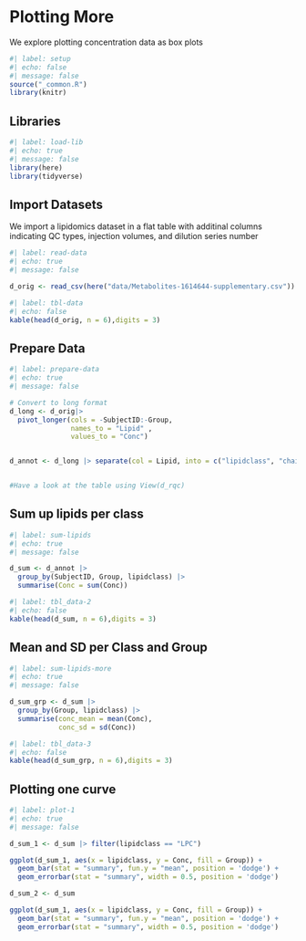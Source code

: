 # Plotting More

We explore plotting concentration data as box plots

```r
#| label: setup
#| echo: false
#| message: false
source("_common.R")
library(knitr)

```

## Libraries

```r
#| label: load-lib
#| echo: true
#| message: false
library(here)
library(tidyverse)

```

## Import Datasets

We import a lipidomics dataset in a flat table with additinal columns indicating QC types, injection volumes, and dilution series number

```r
#| label: read-data
#| echo: true
#| message: false

d_orig <- read_csv(here("data/Metabolites-1614644-supplementary.csv"))

```

```r
#| label: tbl-data
#| echo: false
kable(head(d_orig, n = 6),digits = 3)
```

## Prepare Data

```r
#| label: prepare-data
#| echo: true
#| message: false

# Convert to long format
d_long <- d_orig|> 
  pivot_longer(cols = -SubjectID:-Group, 
               names_to = "Lipid" , 
               values_to = "Conc")


d_annot <- d_long |> separate(col = Lipid, into = c("lipidclass", "chain"), sep = " ", remove = FALSE) 


#Have a look at the table using View(d_rqc)
```

## Sum up lipids per class

```r
#| label: sum-lipids
#| echo: true
#| message: false

d_sum <- d_annot |> 
  group_by(SubjectID, Group, lipidclass) |> 
  summarise(Conc = sum(Conc))
```

```r
#| label: tbl_data-2
#| echo: false
kable(head(d_sum, n = 6),digits = 3)
```
## Mean and SD per Class and Group

```r
#| label: sum-lipids-more
#| echo: true
#| message: false

d_sum_grp <- d_sum |> 
  group_by(Group, lipidclass) |> 
  summarise(conc_mean = mean(Conc),
            conc_sd = sd(Conc))
```
```r
#| label: tbl_data-3
#| echo: false
kable(head(d_sum_grp, n = 6),digits = 3)
```


## Plotting one curve

```r
#| label: plot-1
#| echo: true
#| message: false

d_sum_1 <- d_sum |> filter(lipidclass == "LPC")

ggplot(d_sum_1, aes(x = lipidclass, y = Conc, fill = Group)) + 
  geom_bar(stat = "summary", fun.y = "mean", position = 'dodge') +
  geom_errorbar(stat = "summary", width = 0.5, position = 'dodge')

d_sum_2 <- d_sum 

ggplot(d_sum_1, aes(x = lipidclass, y = Conc, fill = Group)) + 
  geom_bar(stat = "summary", fun.y = "mean", position = 'dodge') +
  geom_errorbar(stat = "summary", width = 0.5, position = 'dodge')

```

